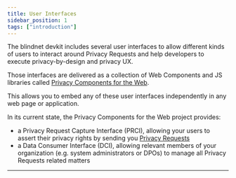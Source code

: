 ```yaml
---
title: User Interfaces
sidebar_position: 1
tags: ["introduction"]
---
```


The blindnet devkit includes several user interfaces to allow different kinds of users to interact around Privacy Requests and help developers to execute privacy-by-design and privacy UX. 

Those interfaces are delivered as a collection of Web Components and JS libraries called [Privacy Components for the Web](https://github.com/blindnet-io/privacy-components-web).

This allows you to embed any of these user interfaces independently in any web page or application.

In its current state, the Privacy Components for the Web project provides:

- a Privacy Request Capture Interface (PRCI), allowing your users to assert their privacy rights by sending you [Privacy Requests](/docs/references/lexicon#privacy-request)
- a Data Consumer Interface (DCI), allowing relevant members of your organization (e.g. system administrators or DPOs) to manage all Privacy Requests related matters

---

<DocCardList items={useCurrentSidebarCategory().items}/>
